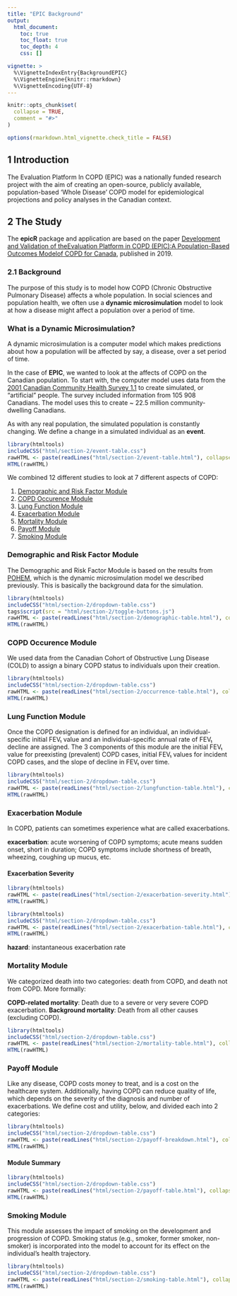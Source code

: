 ```yaml
---
title: "EPIC Background"
output: 
  html_document:
    toc: true
    toc_float: true  
    toc_depth: 4
    css: []

vignette: >
  %\VignetteIndexEntry{BackgroundEPIC}
  %\VignetteEngine{knitr::rmarkdown}
  %\VignetteEncoding{UTF-8}
---
```



```r
knitr::opts_chunk$set(
  collapse = TRUE,
  comment = "#>"
)

options(rmarkdown.html_vignette.check_title = FALSE)
```


## 1 Introduction   

The Evaluation Platform In COPD (EPIC) was a nationally funded research project with the aim of
creating an open-source, publicly available, population-based ‘Whole Disease’ COPD model for
epidemiological projections and policy analyses in the Canadian context.

## 2 The Study 
The **epicR** package and application are based on the paper [Development and Validation of theEvaluation Platform in COPD (EPIC):A Population-Based Outcomes Modelof COPD for Canada](https://journals.sagepub.com/doi/pdf/10.1177/0272989X18824098), published in 2019.

### 2.1 Background

The purpose of this study is to model how COPD (Chronic Obstructive Pulmonary Disease) affects a whole population. In social sciences and population health, we often use a **dynamic microsimulation** model to look at how a disease might affect a population over a period of time.

### What is a Dynamic Microsimulation? {-}

A dynamic microsimulation is a computer model which makes predictions about how a population will be affected by say, a disease, over a set period of time.

In the case of **EPIC**, we wanted to look at the affects of COPD on the Canadian population. To start with, the computer model uses data from the [2001 Canadian Community Health Survey 1.1](http://www23.statcan.gc.ca/imdb/p2SV.pl?Function=getSurvey&Id=3359) to create simulated, or "artificial" people. The survey included information from 105 908 Canadians. The model uses this to create ~ 22.5 million community-dwelling Canadians.

As with any real population, the simulated population is constantly changing. We define a change in a simulated individual as an **event**.


```r
library(htmltools)
includeCSS("html/section-2/event-table.css")
rawHTML <- paste(readLines("html/section-2/event-table.html"), collapse="\n")
HTML(rawHTML)
```


We combined 12 different studies to look at 7 different aspects of COPD:

1) [Demographic and Risk Factor Module](#demographic)
2) [COPD Occurence Module](#occurence)
3) [Lung Function Module](#lungfunction)
4) [Exacerbation Module](#exacerbation)
5) [Mortality Module](#mortality)
6) [Payoff Module](#payoff)
7) [Smoking Module](#smoking)

### Demographic and Risk Factor Module {#demographic}

The Demographic and Risk Factor Module is based on the results from [POHEM](https://pophealthmetrics.biomedcentral.com/track/pdf/10.1186/s12963-015-0057-x), which is the dynamic microsimulation model we described previously. This is basically the background data for the simulation.


```r
library(htmltools)
includeCSS("html/section-2/dropdown-table.css")
tags$script(src = "html/section-2/toggle-buttons.js")
rawHTML <- paste(readLines("html/section-2/demographic-table.html"), collapse="\n")
HTML(rawHTML)
```

### COPD Occurence Module {#occurence}

We used data from the Canadian Cohort of Obstructive Lung Disease (COLD) to assign a binary COPD status to individuals upon their creation.

```r
library(htmltools)
includeCSS("html/section-2/dropdown-table.css")
rawHTML <- paste(readLines("html/section-2/occurrence-table.html"), collapse="\n")
HTML(rawHTML)

```

### Lung Function Module {#lungfunction}

Once the COPD designation is defined for an individual, an individual-specific initial FEV₁  value and an individual-specific annual rate of FEV₁  decline are assigned. The 3 components of this module are the initial FEV₁  value for preexisting (prevalent) COPD cases, initial FEV₁  values for incident COPD cases, and the slope of decline in FEV₁ over time.

```r
library(htmltools)
includeCSS("html/section-2/dropdown-table.css")
rawHTML <- paste(readLines("html/section-2/lungfunction-table.html"), collapse="\n")
HTML(rawHTML)
```

### Exacerbation Module {#exacerbation}

In COPD, patients can sometimes experience what are called exacerbations.

**exacerbation**: acute worsening of COPD symptoms; acute means sudden onset, short in duration; COPD symptoms include shortness of breath, wheezing, coughing up mucus, etc.

#### Exacerbation Severity

```r
library(htmltools)
rawHTML <- paste(readLines("html/section-2/exacerbation-severity.html"), collapse="\n")
HTML(rawHTML)


```

```r
library(htmltools)
includeCSS("html/section-2/dropdown-table.css")
rawHTML <- paste(readLines("html/section-2/exacerbation-table.html"), collapse="\n")
HTML(rawHTML)
```

 **hazard**: instantaneous exacerbation rate

### Mortality Module {#mortality}

We categorized death into two categories: death from COPD, and death not from COPD. More formally:

**COPD-related mortality**: Death due to a severe or very severe COPD exacerbation.
**Background mortality**: Death from all other causes (excluding COPD).

```r
library(htmltools)
includeCSS("html/section-2/dropdown-table.css")
rawHTML <- paste(readLines("html/section-2/mortality-table.html"), collapse="\n")
HTML(rawHTML)
```

### Payoff Module {#payoff}

Like any disease, COPD costs money to treat, and is a cost on the healthcare system. Additionally, having COPD can reduce quality of life, which depends on the severity of the diagnosis and number of exacerbations. We define cost and utility, below, and divided each into 2 categories:

```r
library(htmltools)
includeCSS("html/section-2/dropdown-table.css")
rawHTML <- paste(readLines("html/section-2/payoff-breakdown.html"), collapse="\n")
HTML(rawHTML)
```

#### Module Summary

```r
library(htmltools)
includeCSS("html/section-2/dropdown-table.css")
rawHTML <- paste(readLines("html/section-2/payoff-table.html"), collapse="\n")
HTML(rawHTML)
```

### Smoking Module {#smoking}

This module assesses the impact of smoking on the development and progression of COPD. Smoking status (e.g., smoker, former smoker, non-smoker) is incorporated into the model to account for its effect on the individual’s health trajectory.

```r
library(htmltools)
includeCSS("html/section-2/dropdown-table.css")
rawHTML <- paste(readLines("html/section-2/smoking-table.html"), collapse="\n")
HTML(rawHTML)
```

